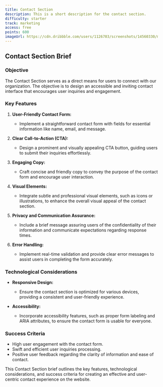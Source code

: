 ```yaml
---
title: Contact Section
description: This is a short description for the contact section.
difficulty: starter
track: marketing
access: free
points: 600
imageUrl: https://cdn.dribbble.com/users/1126703/screenshots/14560330/media/36f6e8558bf7cf61012dffa8062444cf.png?resize=1600x1200&vertical=center
---
```


## Contact Section Brief

### Objective

The Contact Section serves as a direct means for users to connect with our organization. The objective is to design an accessible and inviting contact interface that encourages user inquiries and engagement.

### Key Features

1. **User-Friendly Contact Form:**

   - Implement a straightforward contact form with fields for essential information like name, email, and message.

2. **Clear Call-to-Action (CTA):**

   - Design a prominent and visually appealing CTA button, guiding users to submit their inquiries effortlessly.

3. **Engaging Copy:**

   - Craft concise and friendly copy to convey the purpose of the contact form and encourage user interaction.

4. **Visual Elements:**

   - Integrate subtle and professional visual elements, such as icons or illustrations, to enhance the overall visual appeal of the contact section.

5. **Privacy and Communication Assurance:**

   - Include a brief message assuring users of the confidentiality of their information and communicate expectations regarding response times.

6. **Error Handling:**
   - Implement real-time validation and provide clear error messages to assist users in completing the form accurately.

### Technological Considerations

- **Responsive Design:**

  - Ensure the contact section is optimized for various devices, providing a consistent and user-friendly experience.

- **Accessibility:**
  - Incorporate accessibility features, such as proper form labeling and ARIA attributes, to ensure the contact form is usable for everyone.

### Success Criteria

- High user engagement with the contact form.
- Swift and efficient user inquiries processing.
- Positive user feedback regarding the clarity of information and ease of contact.

This Contact Section brief outlines the key features, technological considerations, and success criteria for creating an effective and user-centric contact experience on the website.
